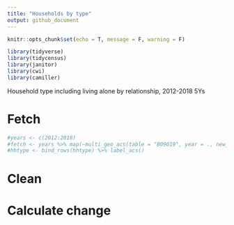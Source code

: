 ```yaml
---
title: "Households by type"
output: github_document
---
```


```r
knitr::opts_chunk$set(echo = T, message = F, warning = F)
```

```r
library(tidyverse)
library(tidycensus)
library(janitor)
library(cwi)
library(camiller)
```

Household type including living alone by relationship, 2012-2018 5Ys

# Fetch

```r
#years <- c(2012:2018)
#fetch <- years %>% map(~multi_geo_acs(table = "B09019", year = ., new_england = F))
#hhtype <- bind_rows(hhtype) %>% label_acs()
```

# Clean

# Calculate change